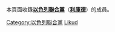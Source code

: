 本頁面收錄'''[[以色列聯合黨|以色列聯合黨]]'''（'''[[利庫德|利庫德]]'''）的成員。

[[Category:以色列聯合黨|Category:以色列聯合黨]]
[[Category:以色列政黨成員|Likud]]